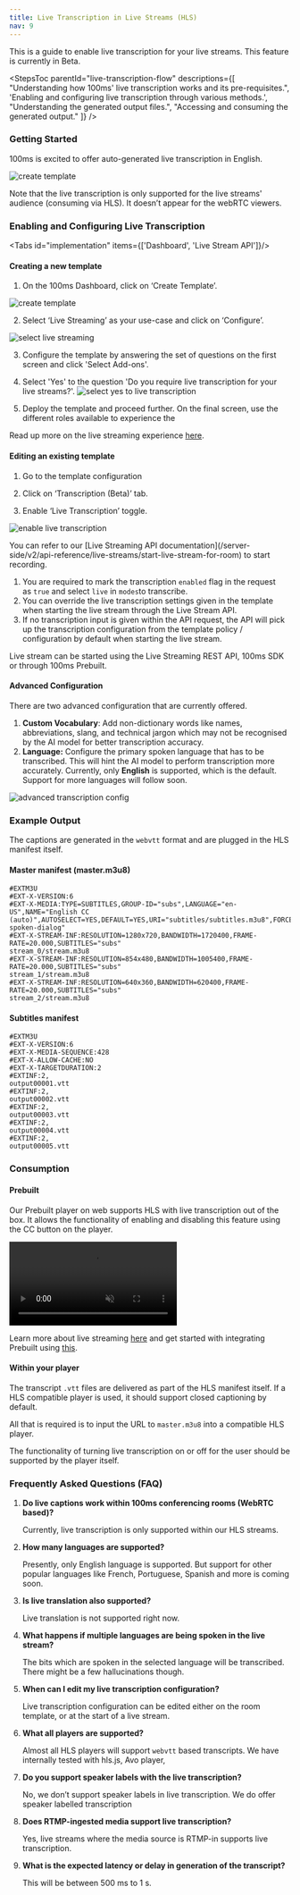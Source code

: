 ```yaml
---
title: Live Transcription in Live Streams (HLS)
nav: 9
---
```


This is a guide to enable live transcription for your live streams. This feature is currently in Beta.

<StepsToc
    parentId="live-transcription-flow"
    descriptions={[
        "Understanding how 100ms' live transcription works and its pre-requisites.",
        'Enabling and configuring live transcription through various methods.',
        "Understanding the generated output files.",
        "Accessing and consuming the generated output."
    ]}
/>

<StepsContainer id="live-transcription-flow">


### Getting Started
100ms is excited to offer auto-generated live transcription in English.

![create template](/docs/v2/live-transcription-workflow.png)

<Note type='warning'>
   Note that the live transcription is only supported for the live streams' audience (consuming via HLS). It doesn’t appear for the webRTC viewers. 
</Note>


### Enabling and Configuring Live Transcription


<Tabs id="implementation" items={['Dashboard', 'Live Stream API']}/>
<Tab id='implementation-0'>


#### Creating a new template
1. On the 100ms Dashboard, click on ‘Create Template’.

![create template](/docs/v2/create-a-template.png)

2. Select ‘Live Streaming’ as your use-case and click on ‘Configure’.

![select live streaming](/docs/v2/rtmp-ingestion/rtmp-in-create-template-1.png)

3. Configure the template by answering the set of questions on the first screen and click 'Select Add-ons'.

4. Select 'Yes' to the question 'Do you require live transcription for your live streams?'.
![select yes to live transcription](/docs/v2/create-template-live-transcription-question.png)

5. Deploy the template and proceed further. On the final screen, use the different roles available to experience the 

Read up more on the live streaming experience [here](/get-started/v2/get-started/features/live-streaming).



#### Editing an existing template
1. Go to the template configuration
    
2. Click on ‘Transcription (Beta)’ tab.

3. Enable ‘Live Transcription’ toggle.

![enable live transcription](/docs/v2/live-transcription-enable-toggle.png)

</Tab>


<Tab id='implementation-1'>
You can refer to our [Live Streaming API documentation](/server-side/v2/api-reference/live-streams/start-live-stream-for-room) to start recording.

1. You are required to mark the transcription `enabled` flag in the request as `true` and select `live` in `modes`to transcribe.
2. You can override the live transcription settings given in the template when starting the live stream through the Live Stream API.
3. If no transcription input is given within the API request, the API will pick up the transcription configuration from the template policy / configuration by default when starting the live stream.


</Tab>

Live stream can be started using the Live Streaming REST API, 100ms SDK or through 100ms Prebuilt.


#### Advanced Configuration

There are two advanced configuration that are currently offered.

1. **Custom Vocabulary**: Add non-dictionary words like names, abbreviations, slang, and technical jargon which may not be recognised by the AI model for better transcription accuracy.
2. **Language:** Configure the primary spoken language that has to be transcribed. This will hint the AI model to perform transcription more accurately.  Currently, only **English** is supported, which is the default. Support for more languages will follow soon.

![advanced transcription config](/docs/v2/advanced-transcription-config.png)

### Example Output

The captions are generated in the `webvtt` format and are plugged in the HLS manifest itself. 

#### Master manifest (master.m3u8)
```
#EXTM3U
#EXT-X-VERSION:6
#EXT-X-MEDIA:TYPE=SUBTITLES,GROUP-ID="subs",LANGUAGE="en-US",NAME="English CC (auto)",AUTOSELECT=YES,DEFAULT=YES,URI="subtitles/subtitles.m3u8",FORCED=NO,CHARACTERISTICS="public.accessibility.transcribes-spoken-dialog"
#EXT-X-STREAM-INF:RESOLUTION=1280x720,BANDWIDTH=1720400,FRAME-RATE=20.000,SUBTITLES="subs"
stream_0/stream.m3u8
#EXT-X-STREAM-INF:RESOLUTION=854x480,BANDWIDTH=1005400,FRAME-RATE=20.000,SUBTITLES="subs"
stream_1/stream.m3u8
#EXT-X-STREAM-INF:RESOLUTION=640x360,BANDWIDTH=620400,FRAME-RATE=20.000,SUBTITLES="subs"
stream_2/stream.m3u8
```

#### Subtitles manifest

```
#EXTM3U
#EXT-X-VERSION:6
#EXT-X-MEDIA-SEQUENCE:428
#EXT-X-ALLOW-CACHE:NO
#EXT-X-TARGETDURATION:2
#EXTINF:2,
output00001.vtt
#EXTINF:2,
output00002.vtt
#EXTINF:2,
output00003.vtt
#EXTINF:2,
output00004.vtt
#EXTINF:2,
output00005.vtt
```


### Consumption

#### Prebuilt
Our Prebuilt player on web supports HLS with live transcription out of the box. It allows the functionality of enabling and disabling this feature using the CC button on the player.

<video loop="true" autoplay="autoPlay" controls="false" id="vid" muted>
    <source src="/docs/docs/v2/cc-on-hls-player-web.mp4" type="video/mp4" />
</video>

Learn more about live streaming [here](/get-started/v2/get-started/features/live-streaming) and get started with integrating Prebuilt using [this](/get-started/v2/get-started/prebuilt/overview).

#### Within your player

The transcript `.vtt` files are delivered as part of the HLS manifest itself. If a HLS compatible player is used, it should support closed captioning by default.

All that is required is to input the URL to `master.m3u8` into a compatible HLS player.

The functionality of turning live transcription on or off for the user should be supported by the player itself.

</StepsContainer>


### Frequently Asked Questions (FAQ)


1. **Do live captions work within 100ms conferencing rooms (WebRTC based)?**
    
    Currently, live transcription is only supported within our HLS streams. 
    
2. **How many languages are supported?**
    
    Presently, only English language is supported. But support for other popular languages like French, Portuguese, Spanish and more is coming soon.
    
3. **Is live translation also supported?**
    
    Live translation is not supported right now.
    
4. **What happens if multiple languages are being spoken in the live stream?**
    
    The bits which are spoken in the selected language will be transcribed. There might be a few hallucinations though.
    
5. **When can I edit my live transcription configuration?**
    
    Live transcription configuration can be edited either on the room template, or at the start of a live stream.
    
6. **What all players are supported?**
    
    Almost all HLS players will support `webvtt` based transcripts. We have internally tested with hls.js, Avo player,
    
7. **Do you support speaker labels with the live transcription?**
    
    No, we don’t support speaker labels in live transcription. We do offer speaker labelled transcription

8. **Does RTMP-ingested media support live transcription?**
    
    Yes, live streams where the media source is RTMP-in supports live transcription.

8. **What is the expected latency or delay in generation of the transcript?**
    
    This will be between 500 ms to 1 s. 
    

